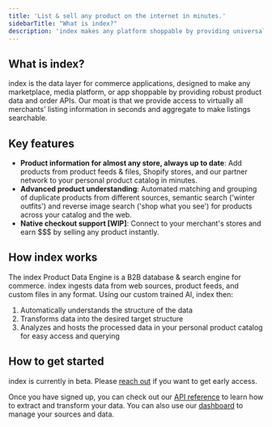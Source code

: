 ```yaml
---
title: 'List & sell any product on the internet in minutes.'
sidebarTitle: "What is index?"
description: 'index makes any platform shoppable by providing universal product data and order APIs - fueling shopping experiences for marketplaces, media, and social commerce.'
---
```


## What is index?

index is the data layer for commerce applications, designed to make any marketplace, media platform, or app shoppable by providing robust product data and order APIs. Our moat is that we provide access to virtually all merchants' listing information in seconds and aggregate to make listings searchable.

## Key features

- **Product information for almost any store, always up to date**: Add products from product feeds & files, Shopify stores, and our partner network to your personal product catalog in minutes.
- **Advanced product understanding**: Automated matching and grouping of duplicate products from different sources, semantic search ('winter outfits') and reverse image search ('shop what you see') for products across your catalog and the web.
- **Native checkout support [WIP]**: Connect to your merchant's stores and earn \$\$\$ by selling any product instantly.

## How index works

The index Product Data Engine is a B2B database & search engine for commerce. index ingests data from web sources, product feeds, and custom files in any format. 
Using our custom trained AI, index then:

1. Automatically understands the structure of the data
2. Transforms data into the desired target structure
3. Analyzes and hosts the processed data in your personal product catalog for easy access and querying

## How to get started

index is currently in beta. Please [reach out](https://calendar.app.google/jQVSUAfNheaqS9JE6) if you want to get early access.

Once you have signed up, you can check out our [API reference](/api-reference/get-started) to learn how to extract and transform your data. You can also use our [dashboard](https://dashboard.index-commerce.com) to manage your sources and data.